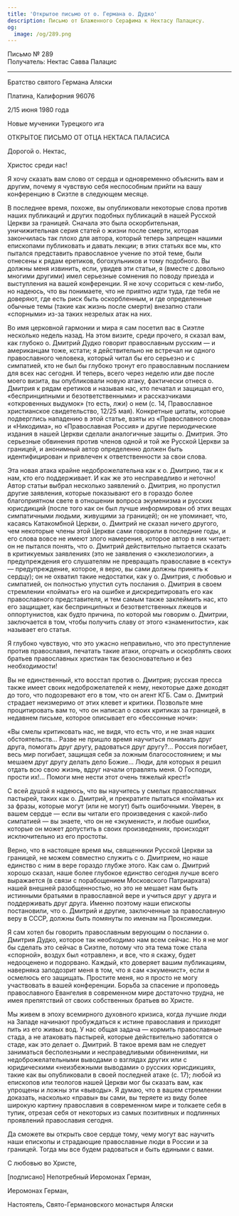```yaml
---
title: 'Открытое письмо от о. Германа о. Дудко'
description: Письмо от Блаженного Серафима к Нектасу Палацису.
og:
  image: /og/289.png
---
```


<div style={{textAlign:'right', fontFamily:'monospace'}}>Письмо № 289</div>
<div style={{textAlign:'left', fontFamily:'monospace'}}>Получатель: Нектас Савва Палацис</div>

---

Братство святого Германа Аляски

Платина, Калифорния 96076

2/15 июня 1980 года

Новые мученики Турецкого ига

ОТКРЫТОЕ ПИСЬМО ОТ ОТЦА НЕКТАСА ПАЛАСИСА

Дорогой о. Нектас,

Христос среди нас!

Я хочу сказать вам слово от сердца и одновременно объяснить вам и другим, почему я чувствую себя неспособным прийти на вашу конференцию в Сиэтле в следующем месяце.

В последнее время, похоже, вы опубликовали некоторые слова против наших публикаций и других подобных публикаций в нашей Русской Церкви за границей. Сначала это была оскорбительная, уничижительная серия статей о жизни после смерти, которая закончилась так плохо для автора, который теперь запрещен нашими епископами публиковать и давать лекции; в этих статьях все мы, кто пытался представить православное учение по этой теме, были отнесены к рядам еретиков, богохульников и тому подобного. Вы должны меня извинить, если, увидев эти статьи, я (вместе с довольно многими другими) имел серьезные сомнения по поводу приезда и выступления на вашей конференции. Я не хочу ссориться с кем-либо, но надеюсь, что вы понимаете, что не приятно идти туда, где тебя не доверяют, где есть риск быть оскорбленным, и где определенные обычные темы (такие как жизнь после смерти) внезапно стали «спорными» из-за таких незрелых атак на них.

Во имя церковной гармонии и мира я сам посетил вас в Сиэтле несколько недель назад. На этом визите, среди прочего, я сказал вам, как глубоко о. Дмитрий Дудко говорит православным русским — и американцам тоже, кстати; я действительно не встречал ни одного православного человека, который читал бы его серьезно и с симпатией, кто не был бы глубоко тронут его православным посланием для всех нас сегодня. И теперь, всего через неделю или две после моего визита, вы опубликовали новую атаку, фактически отнеся о. Дмитрия к рядам еретиков и называя нас, кто печатал и защищал его, «беспринципными и безответственными» и рассказчиками «откровенных выдумок» (то есть, лжи) о нем (с. 14, Православное христианское свидетельство, 12/25 мая). Конкретные цитаты, которые подверглись нападению в этой статье, взяты из «Православного слова» и «Никодима», но «Православная Россия» и другие периодические издания в нашей Церкви сделали аналогичные защиты о. Дмитрия. Это серьезные обвинения против членов одной и той же Русской Церкви за границей, и анонимный автор определенно должен быть идентифицирован и привлечен к ответственности за свои слова.

Эта новая атака крайне недоброжелательна как к о. Дмитрию, так и к нам, кто его поддерживает. И как же это несправедливо и неточно! Автор статьи выбрал несколько заявлений о. Дмитрия, но пропустил другие заявления, которые показывают его в гораздо более благоприятном свете в отношении вопроса экуменизма и русских юрисдикций (после того как он был лучше информирован об этих вещах симпатичными людьми, живущими за границей); он не упоминает, что, касаясь Катакомбной Церкви, о. Дмитрий не сказал ничего другого, чем некоторые члены этой Церкви сами говорили в последние годы, и его слова вовсе не имеют злого намерения, которое автор в них читает: он не пытался понять, что о. Дмитрий действительно пытается сказать в критикуемых заявлениях (это не заявления о «экклезиологии», а предупреждения его слушателям не превращать православие в «секту» — предупреждение, которое, я верю, вы сами должны принять к сердцу); он не охватил такие недостатки, как у о. Дмитрия, с любовью и симпатией, он полностью упустил суть послания о. Дмитрия в своем стремлении «поймать» его на ошибке и дискредитировать его как православного представителя, и тем самым также заклеймить нас, кто его защищает, как беспринципных и безответственных лжецов и оппортунистов, как будто причина, по которой мы говорим о. Дмитрии, заключается в том, чтобы получить славу от этого «знаменитости», как называет его статья.

Я глубоко чувствую, что это ужасно неправильно, что это преступление против православия, печатать такие атаки, огорчать и оскорблять своих братьев православных христиан так безосновательно и без необходимости!

Вы не единственный, кто восстал против о. Дмитрия; русская пресса также имеет своих недоброжелателей к нему, некоторые даже доходят до того, что подозревают его в том, что он агент КГБ. Сам о. Дмитрий страдает неизмеримо от этих клевет и критики. Позвольте мне процитировать вам то, что он написал о своих критиках за границей, в недавнем письме, которое описывает его «бессонные ночи»:

«Вы смелы критиковать нас, не видя, что есть что, и не зная наших обстоятельств… Разве не пришло время научиться понимать друг друга, помогать друг другу, радоваться друг другу?… Россия погибает, весь мир погибает, защищая себя за ложным благосостоянием; и мы мешаем друг другу делать дело Божие… Люди, для которых я решил отдать всю свою жизнь, вдруг начали отравлять меня. О Господи, прости их!… Помоги мне нести этот очень тяжелый крест!»

С всей душой я надеюсь, что вы научитесь у смелых православных пастырей, таких как о. Дмитрий, и прекратите пытаться «поймать» их за фразы, которые могут (или не могут) быть ошибочными. Уверен, в вашем сердце — если вы читали его произведения с какой-либо симпатией — вы знаете, что он не «экуменист», и любые ошибки, которые он может допустить в своих произведениях, происходят исключительно из его простоты.

Верно, что в настоящее время мы, священники Русской Церкви за границей, не можем совместно служить с о. Дмитрием, но наше единство с ним в вере гораздо глубже этого. Как сам о. Дмитрий хорошо сказал, наше более глубокое единство сегодня лучше всего выражается (в связи с порабощением Московского Патриархата) нашей внешней разобщенностью, но это не мешает нам быть истинными братьями в православной вере и учиться друг у друга и поддерживать друг друга. Именно поэтому наши епископы постановили, что о. Дмитрий и другие, заключенные за православную веру в СССР, должны быть помянуты по именам на Проксимедии.

Я сам хотел бы говорить православным верующим о послании о. Дмитрия Дудко, которое так необходимо нам всем сейчас. Но я не мог бы сделать это сейчас в Сиэтле, потому что эта тема тоже стала «спорной», воздух был «отравлен», и все, что я скажу, будет недооценено и подорвано. Каждый, кто доверяет вашим публикациям, наверняка заподозрит меня в том, что я сам «экуменист», если я осмелюсь его защищать. Простите меня, но я просто не могу участвовать в вашей конференции. Борьба за спасение и проповедь православного Евангелия в современном мире достаточно трудна, не имея препятствий от своих собственных братьев во Христе.

Мы живем в эпоху всемирного духовного кризиса, когда лучшие люди на Западе начинают пробуждаться к истине православия и приходят пить из его живых вод. У нас общая задача — кормить православные стада, а не атаковать пастырей, которые действительно заботятся о стаде, как это делает о. Дмитрий. В такое время вам не следует заниматься бесполезными и несправедливыми обвинениями, ни недоброжелательными выводами о взглядах других или с юридическими «неизбежными выводами» о русских юрисдикциях, такие как вы опубликовали в своей последней атаке (с. 17); любой из епископов или теологов нашей Церкви мог бы сказать вам, как упрощены и ложны эти «выводы». Я думаю, что в вашем стремлении доказать, насколько «правы» вы сами, вы теряете из виду более широкую картину православия в современном мире и толкаете себя в тупик, отрезая себя от некоторых из самых позитивных и подлинных проявлений православия сегодня.

Да сможете вы открыть свое сердце тому, чему могут вас научить наши епископы и страдающие православные люди в России и за границей. Тогда мы все будем радоваться и быть едиными с вами.

С любовью во Христе,

[подписано] Непотребный Иеромонах Герман,

Иеромонах Герман,

Настоятель, Свято-Германовского монастыря Аляски
